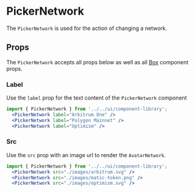 

# PickerNetwork

The `PickerNetwork` is used for the action of changing a network.

<Canvas>
  <Story id="ui-components-component-library-picker-network-picker-network-stories-js--default-story" />
</Canvas>

## Props

The `PickerNetwork` accepts all props below as well as all [Box](/docs/ui-components-ui-box-box-stories-js--default-story#props) component props.

<ArgsTable of={PickerNetwork} />

### Label

Use the `label` prop for the text content of the `PickerNetwork` component

<Canvas>
  <Story id="ui-components-component-library-picker-network-picker-network-stories-js--label" />
</Canvas>

```jsx
import { PickerNetwork } from '../../ui/component-library';
  <PickerNetwork label="Arbitrum One" />
  <PickerNetwork label="Polygon Mainnet" />
  <PickerNetwork label="Optimism" />
```

### Src

Use the `src` prop with an image url to render the `AvatarNetwork`.

<Canvas>
  <Story id="ui-components-component-library-picker-network-picker-network-stories-js--src" />
</Canvas>

```jsx
import { PickerNetwork } from '../../ui/component-library';
  <PickerNetwork src="./images/arbitrum.svg" />
  <PickerNetwork src="./images/matic-token.png" />
  <PickerNetwork src="./images/optimism.svg" />
```